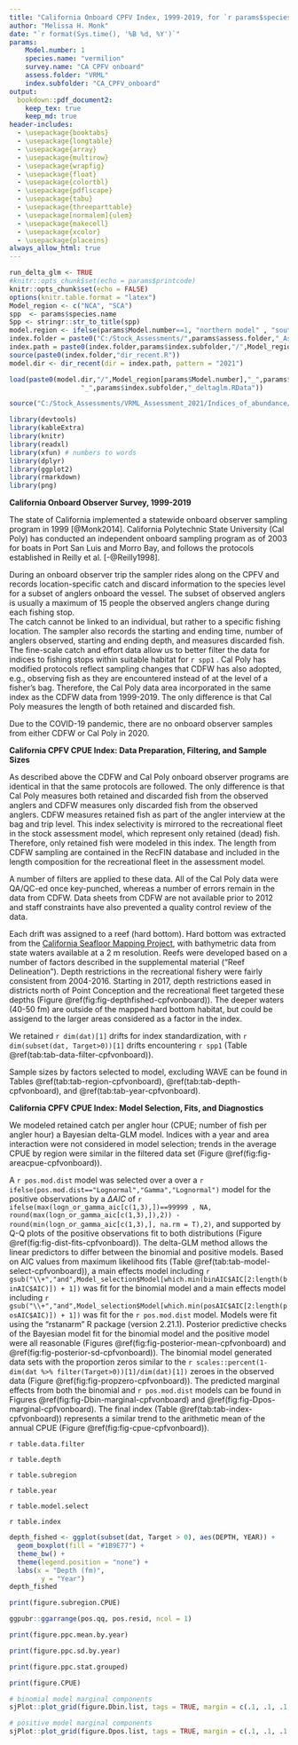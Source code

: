 ```yaml
---
title: "California Onboard CPFV Index, 1999-2019, for `r params$species.name` in 2021"
author: "Melissa H. Monk"
date: "`r format(Sys.time(), '%B %d, %Y')`"
params:
    Model.number: 1
    species.name: "vermilion"
    survey.name: "CA CPFV onboard"
    assess.folder: "VRML"
    index.subfolder: "CA_CPFV_onboard"
output:
  bookdown::pdf_document2: 
    keep_tex: true
    keep_md: true
header-includes:
  - \usepackage{booktabs}
  - \usepackage{longtable}
  - \usepackage{array}
  - \usepackage{multirow}
  - \usepackage{wrapfig}
  - \usepackage{float}
  - \usepackage{colortbl}
  - \usepackage{pdflscape}
  - \usepackage{tabu}
  - \usepackage{threeparttable}
  - \usepackage[normalem]{ulem}
  - \usepackage{makecell}
  - \usepackage{xcolor}
  - \usepackage{placeins}
always_allow_html: true
---
```


```r
run_delta_glm <- TRUE
#knitr::opts_chunk$set(echo = params$printcode)
knitr::opts_chunk$set(echo = FALSE)
options(knitr.table.format = "latex")
Model_region <- c("NCA", "SCA")
spp  <- params$species.name
Spp <- stringr::str_to_title(spp)
model.region <- ifelse(params$Model.number==1, "northern model" , "southern model")
index.folder = paste0("C:/Stock_Assessments/",params$assess.folder,"_Assessment_2021/Indices_of_Abundance/")
index.path = paste0(index.folder,params$index.subfolder,"/",Model_region[params$Model.number])
source(paste0(index.folder,"dir_recent.R"))
model.dir <- dir_recent(dir = index.path, pattern = "2021")

load(paste0(model.dir,"/",Model_region[params$Model.number],"_",params$species.name,
                  "_",params$index.subfolder,"_deltaglm.RData"))

```

```r
source("C:/Stock_Assessments/VRML_Assessment_2021/Indices_of_abundance/01-Write up universal tables and figures.R")
```

```r
library(devtools)
library(kableExtra)
library(knitr)
library(readxl)
library(xfun) # numbers to words
library(dplyr)
library(ggplot2)
library(rmarkdown)
library(png)
```

**California Onboard Observer Survey, 1999-2019**

The state of California implemented a statewide onboard observer sampling 
program in 1999 [@Monk2014].  California Polytechnic State University (Cal 
Poly) has conducted an independent onboard sampling 
program as of 2003 for boats in Port San Luis and Morro Bay, and follows 
the protocols established in Reilly et al. [-@Reilly1998]. 

During an onboard observer trip the sampler rides along on the CPFV and records 
location-specific catch and discard information to the species level for a subset 
of anglers onboard the vessel. The subset of observed anglers is usually a 
maximum of 15 people the observed anglers change during each fishing stop.  
The catch cannot be linked to an individual, but rather 
to a specific fishing location.  The sampler also records the starting and 
ending time, number of anglers observed, starting and ending depth, and measures 
discarded fish. The fine-scale catch and effort data allow us to better filter 
the data for indices to fishing stops within suitable habitat for `r spp1` . 
Cal Poly has modified protocols  reflect sampling changes that CDFW 
has also adopted, e.g., observing fish as they are encountered instead of at 
the level of a fisher’s bag. Therefore, the Cal Poly data area incorporated in 
the same index as the CDFW data from 1999-2019.  The only difference is that 
Cal Poly measures the length of both retained and discarded fish.  

Due to the COVID-19 pandemic, there are no onboard observer samples from either 
CDFW or Cal Poly in 2020.

**California CPFV CPUE Index: Data Preparation, Filtering, and Sample Sizes**

As described above the CDFW and Cal Poly onboard observer programs are identical 
in that the same protocols are followed.  The only difference is that Cal Poly
measures both retained and discarded fish from the observed anglers and CDFW
measures only discarded fish from the observed anglers. CDFW measures retained 
fish as part of the angler interview at the bag and trip level. This index 
selectivity is mirrored to the recreational 
fleet in the stock assessment model, which represent only retained (dead) 
fish.  Therefore, only retained fish were modeled in this index. The length 
from CDFW sampling are contained in the RecFIN database and included in the 
length composition for the recreational fleet in the assessment model. 

A number of filters are applied to these data.  All of the Cal Poly data were 
QA/QC-ed once key-punched, whereas a number of errors remain in the 
data from CDFW.  Data sheets from CDFW are not available prior to 2012 and 
staff constraints have also prevented a quality control review of the data. 

Each drift was assigned to a reef (hard bottom). Hard bottom was extracted from 
the [California Seafloor Mapping Project](http://seafloor.otterlabs.org/index.html), 
with bathymetric data from state waters available at a 2 m resolution.  Reefs were 
developed based on a number of factors described in the supplemental material 
("Reef Delineation"). Depth restrictions in the recreational fishery were fairly 
consistent from 2004-2016. Starting in 2017, depth restrictions eased in districts 
north of Point Conception and the recreational fleet targeted these depths 
(Figure \@ref(fig:fig-depthfished-cpfvonboard)). The deeper waters (40-50 fm) are 
outside of the mapped hard bottom habitat, but could be assigend to the larger 
areas considered as a factor in the index.

We retained `r dim(dat)[1]` drifts for index standardization, with 
`r dim(subset(dat, Target>0))[1]` drifts encountering `r spp1` 
(Table \@ref(tab:tab-data-filter-cpfvonboard)).  

Sample sizes by factors selected to model, excluding WAVE can be found in Tables 
\@ref(tab:tab-region-cpfvonboard), \@ref(tab:tab-depth-cpfvonboard), and \@ref(tab:tab-year-cpfvonboard).

**California CPFV CPUE Index: Model Selection, Fits, and Diagnostics**

We modeled retained catch per angler hour (CPUE; number of fish per angler hour) 
a Bayesian delta-GLM model.  Indices with a year and area interaction were not 
considered in model selection; trends in the average CPUE by region were similar 
in the filtered data set (Figure \@ref(fig:fig-areacpue-cpfvonboard)). 

A `r pos.mod.dist` model  was 
selected over a over a `r ifelse(pos.mod.dist=="Lognormal","Gamma","Lognormal")` model for the positive observations by a $\Delta AIC$ of `r ifelse(max(logn_or_gamma_aic[c(1,3),])==99999 , NA, round(max(logn_or_gamma_aic[c(1,3),]),2)) - round(min(logn_or_gamma_aic[c(1,3),], na.rm = T),2)`, and supported by Q-Q plots of the positive observations fit to both distributions (Figure \@ref(fig:fig-dist-fits-cpfvonboard)). The delta-GLM
method allows the linear predictors to differ between the binomial and positive models.
Based on AIC values from maximum likelihood fits (Table \@ref(tab:tab-model-select-cpfvonboard)), 
a main effects model including 
`r gsub("\\+","and",Model_selection$Model[which.min(binAIC$AIC[2:length(binAIC$AIC)]) + 1])` 
was fit for the binomial model and a main 
effects model including 
`r gsub("\\+","and",Model_selection$Model[which.min(posAIC$AIC[2:length(posAIC$AIC)]) + 1])` 
was fit for the  `r pos.mod.dist` model.
Models were fit using the “rstanarm” R package (version 2.21.1). Posterior predictive 
checks of the Bayesian model fit for the binomial model and the positive model 
were all reasonable (Figures \@ref(fig:fig-posterior-mean-cpfvonboard)  and 
 \@ref(fig:fig-posterior-sd-cpfvonboard)). The binomial model generated data sets with the 
 proportion zeros similar to the `r scales::percent(1-dim(dat %>% filter(Target>0))[1]/dim(dat)[1])`  zeroes in the observed data 
(Figure \@ref(fig:fig-propzero-cpfvonboard)). The predicted marginal effects from 
both the binomial and `r pos.mod.dist` models can be found in Figures \@ref(fig:fig-Dbin-marginal-cpfvonboard) and \@ref(fig:fig-Dpos-marginal-cpfvonboard). The 
final index (Table \@ref(tab:tab-index-cpfvonboard)) 
represents a similar trend to the arithmetic mean of the annual CPUE (Figure \@ref(fig:fig-cpue-cpfvonboard)).


\FloatBarrier 


<!-- ******************************* TABLES ******************************** --> 


`r table.data.filter`

\FloatBarrier

`r table.depth`

\FloatBarrier

`r table.subregion`

\FloatBarrier

`r table.year`

\FloatBarrier

`r table.model.select`

\FloatBarrier

`r table.index`

\FloatBarrier

<!-- ****************************** FIGURES ******************************** --> 




```r
depth_fished <- ggplot(subset(dat, Target > 0), aes(DEPTH, YEAR)) +
  geom_boxplot(fill = "#1B9E77") +
  theme_bw() +
  theme(legend.position = "none") +
  labs(x = "Depth (fm)",
        y = "Year")
depth_fished
```


\FloatBarrier

```r
print(figure.subregion.CPUE)
```


```r
ggpubr::ggarrange(pos.qq, pos.resid, ncol = 1)
```

  
```r
print(figure.ppc.mean.by.year)
```

\FloatBarrier

```r
print(figure.ppc.sd.by.year)
```

```r
print(figure.ppc.stat.grouped)
```



\FloatBarrier

```r
print(figure.CPUE)
```


```r
# binomial model marginal components
sjPlot::plot_grid(figure.Dbin.list, tags = TRUE, margin = c(.1, .1, .1, .1)) 
```


```r
# positive model marginal components
sjPlot::plot_grid(figure.Dpos.list, tags = TRUE, margin = c(.1, .1, .1, .1)) 
```
